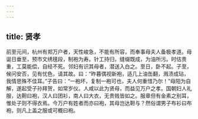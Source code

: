 ```yaml
---
---
---
```

title: 贤孝
---




前至元间，杭州有郑万户者，天性峻急，不能有所容，而奉事母夫人备极孝道。母诞日垂至，预市文绣氁段，制袍为寿。针工持归，缝缀既成，为油所污。时估贵重，工莫能偿，自经不死。邻妇有识其母者，潜送入白之。至日，卧不起。子至，候问安否，见有忧色，请其故。曰：“昨暮偶视新袍，适几上油缶翻，溅渍成玷，我情思殊不佳耳。”子告曰：“一袍坏，复制一袍可也，夫人何重惜乃尔！”母阳为自解，遂起受子孙拜贺，如常岁仪。人咸以此为贤母，而益见万户之孝。国朝妇人礼服，达靼曰袍，汉人曰团衫，南人曰大衣，无贵贱皆如之。服章但有金素之别耳，惟处子则不得衣焉。今万户有姓者而亦曰袍，其母岂达靼与？然俗谓男子布衫曰布袍，则凡上盖之服或可概曰袍。